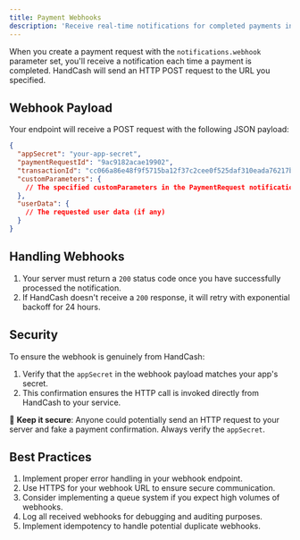 ```yaml
---
title: Payment Webhooks
description: 'Receive real-time notifications for completed payments in HandCash Pay'
---
```


When you create a payment request with the `notifications.webhook` parameter set, you'll receive a notification each time a payment is completed. HandCash will send an HTTP POST request to the URL you specified.

## Webhook Payload

Your endpoint will receive a POST request with the following JSON payload:

```json
{
  "appSecret": "your-app-secret",
  "paymentRequestId": "9ac9182acae19902",
  "transactionId": "cc066a86e48f9f5715ba12f37c2cee0f525daf310eada76217b41771d6e67e66",
  "customParameters": {
    // The specified customParameters in the PaymentRequest notifications (if any)
  },
  "userData": {
    // The requested user data (if any)
  }
}
```

## Handling Webhooks

1. Your server must return a `200` status code once you have successfully processed the notification.
2. If HandCash doesn't receive a `200` response, it will retry with exponential backoff for 24 hours.

## Security

To ensure the webhook is genuinely from HandCash:

1. Verify that the `appSecret` in the webhook payload matches your app's secret.
2. This confirmation ensures the HTTP call is invoked directly from HandCash to your service.

🔐 **Keep it secure**: Anyone could potentially send an HTTP request to your server and fake a payment confirmation. Always verify the `appSecret`.

## Best Practices

1. Implement proper error handling in your webhook endpoint.
2. Use HTTPS for your webhook URL to ensure secure communication.
3. Consider implementing a queue system if you expect high volumes of webhooks.
4. Log all received webhooks for debugging and auditing purposes.
5. Implement idempotency to handle potential duplicate webhooks.
